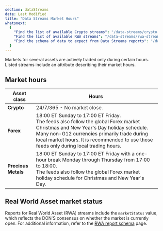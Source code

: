 ```yaml
---
section: dataStreams
date: Last Modified
title: "Data Streams Market Hours"
whatsnext:
  {
    "Find the list of available Crypto streams": "/data-streams/crypto-streams",
    "Find the list of available RWA streams": "/data-streams/rwa-streams",
    "Find the schema of data to expect from Data Streams reports": "/data-streams/reference/report-schema",
  }
---
```


Markets for several assets are actively traded only during certain hours. Listed streams include an attribute describing their market hours.

## Market hours

| Asset class         | Hours                                                                                                                                                                                                                                                                           |
| ------------------- | ------------------------------------------------------------------------------------------------------------------------------------------------------------------------------------------------------------------------------------------------------------------------------- |
| **Crypto**          | 24/7/365 - No market close.                                                                                                                                                                                                                                                     |
| **Forex**           | 18:00 ET Sunday to 17:00 ET Friday. <br/> The feeds also follow the global Forex market Christmas and New Year's Day holiday schedule. Many non-G12 currencies primarily trade during local market hours. It is recommended to use those feeds only during local trading hours. |
| **Precious Metals** | 18:00 ET Sunday to 17:00 ET Friday with a one-hour break Monday through Thursday from 17:00 to 18:00. <br/> The feeds also follow the global Forex market holiday schedule for Christmas and New Year's Day.                                                                    |

## Real World Asset market status

Reports for Real World Asset (RWA) streams include the `marketStatus` value, which reflects the DON'S consensus on whether the market is currently open. For additional information, refer to the [RWA report schema](/data-streams/reference/report-schema-v4) page.
